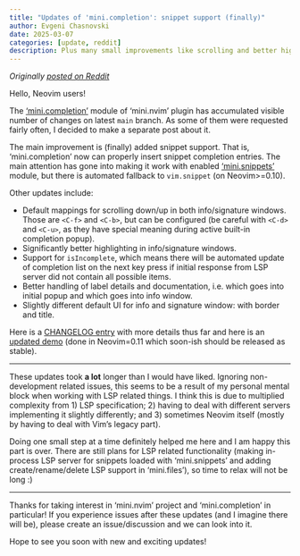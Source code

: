 ```yaml
---
title: "Updates of 'mini.completion': snippet support (finally)"
author: Evgeni Chasnovski
date: 2025-03-07
categories: [update, reddit]
description: Plus many small improvements like scrolling and better highlighting in info/signature windows, and more.
---
```


*Originally [posted on Reddit](https://www.reddit.com/r/neovim/comments/1j5n8y7/minicompletion_now_finally_has_snippet_support/)*

Hello, Neovim users!

The ['mini.completion'](https://github.com/nvim-mini/mini.nvim/blob/main/readmes/mini-completion.md) module of 'mini.nvim' plugin has accumulated visible number of changes on latest `main` branch. As some of them were requested fairly often, I decided to make a separate post about it.

The main improvement is (finally) added snippet support. That is, 'mini.completion' now can properly insert snippet completion entries. The main attention has gone into making it work with enabled ['mini.snippets'](https://github.com/nvim-mini/mini.nvim/blob/main/readmes/mini-snippets.md) module, but there is automated fallback to `vim.snippet` (on Neovim>=0.10).

Other updates include:

- Default mappings for scrolling down/up in both info/signature windows. Those are `<C-f>` and `<C-b>`, but can be configured (be careful with `<C-d>` and `<C-u>`, as they have special meaning during active built-in completion popup).
- Significantly better highlighting in info/signature windows.
- Support for `isIncomplete`, which means there will be automated update of completion list on the next key press if initial response from LSP server did not contain all possible items.
- Better handling of label details and documentation, i.e. which goes into initial popup and which goes into info window.
- Slightly different default UI for info and signature window: with border and title.

Here is a [CHANGELOG entry](https://github.com/nvim-mini/mini.nvim/blob/main/CHANGELOG.md#minicompletion) with more details thus far and here is an [updated demo](https://github.com/nvim-mini/mini.nvim/blob/main/readmes/mini-completion.md#demo) (done in Neovim=0.11 which soon-ish should be released as stable).

---

These updates took **a lot** longer than I would have liked. Ignoring non-development related issues, this seems to be a result of my personal mental block when working with LSP related things. I think this is due to multiplied complexity from 1) LSP specification; 2) having to deal with different servers implementing it slightly differently; and 3) sometimes Neovim itself (mostly by having to deal with Vim's legacy part).

Doing one small step at a time definitely helped me here and I am happy this part is over. There are still plans for LSP related functionality (making in-process LSP server for snippets loaded with 'mini.snippets' and adding create/rename/delete LSP support in 'mini.files'), so time to relax will not be long :)

---

Thanks for taking interest in 'mini.nvim' project and 'mini.completion' in particular! If you experience issues after these updates (and I imagine there will be), please create an issue/discussion and we can look into it.

Hope to see you soon with new and exciting updates!
